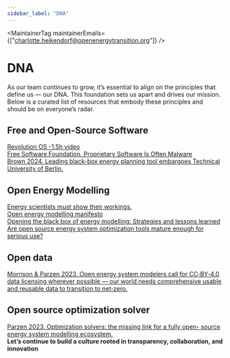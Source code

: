 ```yaml
---
sidebar_label: "DNA"
---
```



<MaintainerTag maintainerEmails={["charlotte.heikendorf@openenergytransition.org"]} />

# DNA

<ControlledDocBanner />

As our team continues to grow, it’s essential to align on the principles that define us — our DNA. This foundation sets us apart and drives our mission. Below is a curated list of resources that embody these principles and should be on everyone’s radar.

## Free and Open-Source Software
<a href="https://www.youtube.com/watch?v=k0RYQVkQmWU">Revolution OS -1.5h video</a><br />
<a href="https://www.gnu.org/proprietary/proprietary.html">Free Software Foundation. Proprietary Software Is Often Malware</a><br />
<a href="https://www.linkedin.com/posts/tom-brown-226b191a0_freethemodels-activity-7265653451135635456-xkQT/">Brown 2024. Leading black-box energy planning tool embargoes Technical University of Berlin.</a>

## Open Energy Modelling
<a href="https://www.nature.com/articles/542393a">Energy scientists must show their workings.</a><br />
<a href="https://openmod-initiative.org/manifesto.html">Open energy modelling manifesto</a><br />
<a href="https://www.sciencedirect.com/science/article/pii/S2211467X17300809">Opening the black box of energy modelling: Strategies and lessons learned</a><br />
<a href="https://www.sciencedirect.com/science/article/abs/pii/S1364032118307743">Are open source energy system optimization tools mature enough for serious use?</a>

## Open data
<a href="https://forum.openmod.org/t/open-letter-calling-for-cc-by-4-0-licenses-on-structured-information-describing-energy-systems/3578">Morrison & Parzen 2023. Open energy system modelers call for CC‑BY‑4.0 data licensing wherever possible — our world needs comprehensive usable and reusable data to transition to net‑zero.</a>

## Open source optimization solver
<a href="https://zenodo.org/records/12703174">Parzen 2023. Optimization solvers: the missing link for a fully open- source energy system modelling ecosystem.</a>
<br />
<strong>Let’s continue to build a culture rooted in transparency, collaboration, and innovation</strong>
